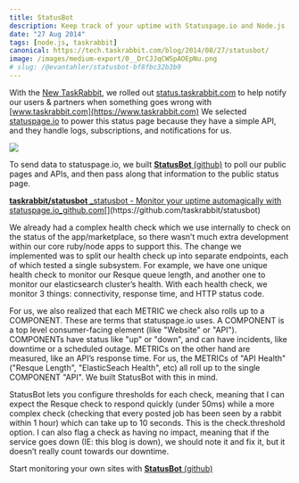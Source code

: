 ```yaml
---
title: StatusBot
description: Keep track of your uptime with Statuspage.io and Node.js
date: "27 Aug 2014"
tags: [node.js, taskrabbit]
canonical: https://tech.taskrabbit.com/blog/2014/08/27/statusbot/
image: /images/medium-export/0__DrCJJqCWSpAOEpNu.png
# slug: /@evantahler/statusbot-bf8fbc32b3b9
---
```


With the [New TaskRabbit](http://blog.taskrabbit.com/2014/07/10/the-new-taskrabbit-is-here-with-new-ios-android-apps-for-clients-and-1m-insurance-policy-on-every-task/), we rolled out [status.taskrabbit.com](http://status.taskrabbit.com) to help notify our users & partners when something goes wrong with [www.taskrabbit.com](https://www.taskrabbit.com) We selected [statuspage.io](http://statuspage.io) to power this status page because they have a simple API, and they handle logs, subscriptions, and notifications for us.

![](/images/medium-export/0__DrCJJqCWSpAOEpNu.png)

To send data to statuspage.io, we built [**StatusBot** (github)](https://github.com/taskrabbit/statusbot) to poll our public pages and APIs, and then pass along that information to the public status page.

[**taskrabbit/statusbot**
\_statusbot - Monitor your uptime automagically with statuspage.io_github.com](https://github.com/taskrabbit/statusbot "https://github.com/taskrabbit/statusbot")[](https://github.com/taskrabbit/statusbot)

We already had a complex health check which we use internally to check on the status of the app/marketplace, so there wasn’t much extra development within our core ruby/node apps to support this. The change we implemented was to split our health check up into separate endpoints, each of which tested a single subsystem. For example, we have one unique health check to monitor our Resque queue length, and another one to monitor our elasticsearch cluster’s health. With each health check, we monitor 3 things: connectivity, response time, and HTTP status code.

For us, we also realized that each METRIC we check also rolls up to a COMPONENT. These are terms that statuspage.io uses. A COMPONENT is a top level consumer-facing element (like "Website" or "API"). COMPONENTs have status like "up" or "down", and can have incidents, like downtime or a scheduled outage. METRICs on the other hand are measured, like an API’s response time. For us, the METRICs of "API Health" ("Resque Length", "ElasticSeach Health", etc) all roll up to the single COMPONENT "API". We built StatusBot with this in mind.

StatusBot lets you configure thresholds for each check, meaning that I can expect the Resque check to respond quickly (under 50ms) while a more complex check (checking that every posted job has been seen by a rabbit within 1 hour) which can take up to 10 seconds. This is the check.threshold option. I can also flag a check as having no impact, meaning that if the service goes down (IE: this blog is down), we should note it and fix it, but it doesn’t really count towards our downtime.

Start monitoring your own sites with [**StatusBot** (github)](https://github.com/taskrabbit/statusbot)
